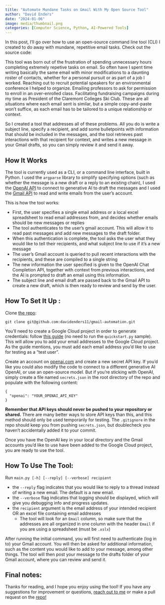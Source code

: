 ```yaml
---
title: "Automate Mundane Tasks on Gmail With My Open Source Tool"
author: "David Enders"
date: "2024-01-06"
image: media/thumbnail.png
categories: [Computer Science, Python, AI-Powered Tools]
---
```


In this post, I'll go over how to use an open-source command line tool (CLI) I created to do away with mundane, repetitive email tasks. Check out the source code:

<div class="github-card" data-github="davidenders11/gmail-automation" data-width="400" data-height="" data-theme="default"></div>
<script src="//cdn.jsdelivr.net/github-cards/latest/widget.js"></script>

This tool was born out of the frustration of spending unnecessary hours completing extremely repetive tasks on email. So often have I spent time writing basically the same email with minor modifications to a daunting roster of contacts, whether for a personal pursuit or as part of a job I worked. Reaching out to recruit potential speakers for an environmental conference I helped to organize. Emailing professors to ask for permission to enroll in an over-enrolled class. Facilitating fundraising campaigns during my time as President of the Claremont Colleges Ski Club. These are all situations where each email sent is similar, but a simple copy-and-paste won't suffice, as each email has to be tailored to a unique relationship or context.

So I created a tool that addresses all of these problems. All you do is write a subject line, specify a recipient, and add some bulletpoints with information that should be included in the messages, and the tool retrieves past interactions with that recipient for context, and writes a new message in your Gmail drafts, so you can simply review it and send it away. 

## How It Works

The tool is currently used as a CLI, or a command line interface, built in Python. I used the `argparse` library to simplify specifying options (such as whether the message is a new draft or a reply to an existing chain), I used the [OpenAI API](https://platform.openai.com/docs/api-reference) to connect to generative AI to draft the messages and I used the [Gmail API](https://developers.google.com/gmail/api/guides) to read and write emails from the user's account.

This is how the tool works:

- First, the user specifies a single email address or a local excel spreadsheet to read email addresses from, and decides whether emails should be new messages or replies
- The tool authenticates to the user's gmail account. This will allow it to read past messages and add new messages to the draft folder. 
- When this authentication is complete, the tool asks the user what they would like to tell their recipients, and what subject line to use if it's a new message
- The user's Gmail account is queried to pull recent interactions with the recipients, and these are compiled to a single string
- The new information the user specified is given to the OpenAI Chat Completion API, together with context from previous interactions, and the AI is prompted to draft an email using this information.
- The subject line and email draft are passed back to the Gmail API to create a new draft, which is then ready to review and send by the user.

## How To Set It Up :

Clone [the repo](https://github.com/davidenders11/gmail-automation):

```
git clone git@github.com:davidenders11/gmail-automation.git
```

You'll need to create a Google Cloud project in order to generate credentials: follow [this guide](https://developers.google.com/gmail/api/quickstart/python) (no need to run the `quickstart.py` sample). This will allow you to add your email addresses to the Google Cloud project. As the guide mentions, you must add each email address you'd like to use for testing as a "test user".

Create an account on [openai.com](openai.com) and create a new secret API key. If you'd like you could also modify the code to connect to a different generative AI OpenAI, or use an open-source model. But if you're sticking with OpenAI, simply create a file named `secrets.json` in the root directory of the repo and populate with the following content:

```
{
  "openai": "YOUR_OPENAI_API_KEY"
}
```

**Remember that API keys should never be pushed to your repository or shared.** There are many better ways to store API keys than this, and this method should only be used temporarily for testing. The `.gitignore` in the repo should keep you from pushing `secrets.json`, but doublecheck you haven't accidentally added it to your commit.

Once you have the OpenAI key in your local directory and the Gmail accounts you'd like to use have been added to the Google Cloud project, you are ready to use the tool.

## How To Use The Tool:

Run `main.py [-h] [--reply] [--verbose] recipient`

- the `--reply` flag indicates that you would like to reply to a thread instead of writing a new email. The default is a new email.
- the `--verbose` flag indicates that logging should be displayed, which will give you debugging info and progress updates.
- the `recipient` argument is the email address of your intended recipient OR an excel file containing email addresses
    - The tool will look for an `Email` column, so make sure that the addresses are all organized in one column with the header `Email` if you are using a spreadsheet (must be `.xslx`)

After running the initial command, you will first need to authenticate (log in to) your Gmail account. You will then be asked for additional information, such as the content you would like to add to your message, among other things. The tool will then post your message to the drafts folder of your Gmail account, where you can review and send it.

## Final notes:

Thanks for reading, and I hope you enjoy using the tool! If you have any suggestions for improvement or questions, [reach out to me](david.georg.enders@gmail.com) or make a pull request on the [repo!](https://github.com/davidenders11/gmail-automation)
